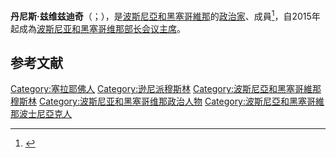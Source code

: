 {{Expand|time=2015-09-08T07:16:38+00:00}}
{{请求翻译|time=2015-09-08T07:16:38+00:00}}
{{Infobox Officeholder
|name             = 丹尼斯·兹维兹迪奇<br>{{lang|bs|Denis Zvizdić}}
|honorific-suffix = 
|image            = Denis Zvizdić (cropped).jpg
|imagesize        = 
|caption          = 
|office           = [[波斯尼亚和黑塞哥维那部长会议主席|波斯尼亚和黑塞哥维那部长会议主席]]
|president        = [[姆拉登·伊万尼奇|姆拉登·伊万尼奇]]<br>[[德拉甘·乔维奇|德拉甘·乔维奇]]<br>[[巴基尔·伊泽特贝戈维奇|巴基尔·伊泽特贝戈维奇]]
|term_start       = 2015年3月31日
|term_end         = 2019年12月23日
|predecessor      = [[弗耶科斯拉夫·贝万达|弗耶科斯拉夫·贝万达]]
|successor        = [[佐兰·泰盖尔蒂亚|佐兰·泰盖尔蒂亚]]
|office1          = 第6任{{le|薩拉熱窩州領導人列表|List of heads of the Sarajevo Canton|薩拉熱窩州州长}}
|term_start1      = 2003年2月6日
|term_end1        = 2006年11月16日
|predecessor1     = 內爾明·佩查納茨
|successor1       = 薩米爾·西拉伊季奇
|birth_date       = {{birth date and age|1964|6|9|df=y}}
|birth_place      = {{YUG}}[[塞拉耶佛|塞拉耶佛]]（現{{BIH}}）
|death_date       = 
|death_place      =
|party            = {{le|民主行動黨 (波斯尼亞和黑塞哥維那)|Party of Democratic Action|民主行動黨}}
|alma_mater       = [[萨拉热窝大学|萨拉热窝大学]]
|religion         = [[遜尼派|遜尼派]]
|nationality      = [[波士尼亞克人|波士尼亞克人]]
}}

'''丹尼斯·兹维兹迪奇'''（{{lang-bs|'''Denis Zvizdić'''}}；{{bd|1969年|6月9日|||catIdx=D}}），是[[波斯尼亞和黑塞哥維那|波斯尼亞和黑塞哥維那]]的[[政治家|政治家]]、{{le|民主行動黨 (波斯尼亞和黑塞哥維那)|Party of Democratic Action|民主行動黨}}成員<ref>{{cite web |author= |url=http://news.xinhuanet.com/english/europe/europe/2015-02/12/c_127485523.htm |title=BiH elects Denis Zvizdic as new chairman for state-level gov't |publisher=[[Xinhua_News_Agency|Xinhua News Agency]] |date=12 February 2015 |accessdate=8 March 2015 |archive-date=2015-04-02 |archive-url=https://web.archive.org/web/20150402135422/http://news.xinhuanet.com/english/europe/europe/2015-02/12/c_127485523.htm |dead-url=no }}</ref>，自2015年起成為[[波斯尼亚和黑塞哥维那部长会议主席|波斯尼亚和黑塞哥维那部长会议主席]]。

==参考文献==
{{reflist}}

{{BosniaHerzegovina-bio-stub}}
{{s-start}}
{{s-off}}
{{s-bef|before=[[弗耶科斯拉夫·贝万达|弗耶科斯拉夫·贝万达]]}}
{{s-ttl|title=[[波斯尼亚和黑塞哥维那部长会议主席|波斯尼亚和黑塞哥维那部长会议主席]]|years=2015年－2019年}}
{{s-aft|after=[[佐兰·泰盖尔蒂亚|佐兰·泰盖尔蒂亚]]}}
{{s-end}}

{{DEFAULTSORT:Zvizdic, Denis}}
[[Category:塞拉耶佛人|Category:塞拉耶佛人]]
[[Category:逊尼派穆斯林|Category:逊尼派穆斯林]]
[[Category:波斯尼亞和黑塞哥維那穆斯林|Category:波斯尼亞和黑塞哥維那穆斯林]]
[[Category:波斯尼亚和黑塞哥维那政治人物|Category:波斯尼亚和黑塞哥维那政治人物]]
[[Category:波斯尼亞和黑塞哥維那波士尼亞克人|Category:波斯尼亞和黑塞哥維那波士尼亞克人]]